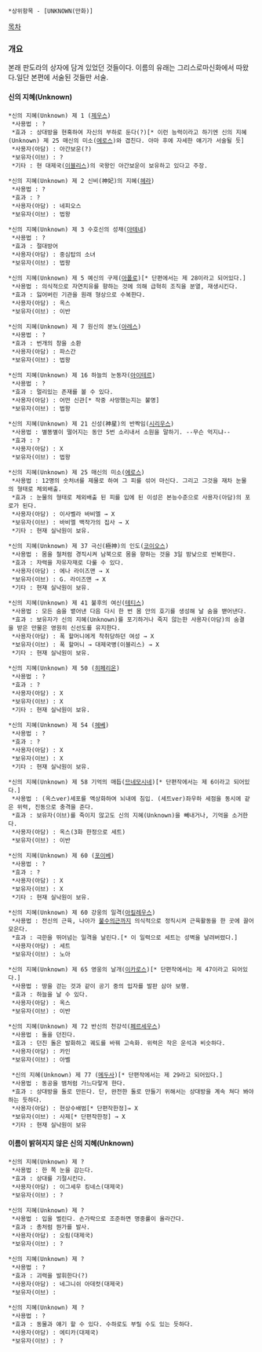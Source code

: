  *상위항목 - [UNKNOWN(만화)]

[[목차]]

=== 개요 ===

본래 판도라의 상자에 담겨 있었던 것들이다.
이름의 유래는 그리스로마신화에서 따왔다.일단 본편에 서술된 것들만 서술.

==== 신의 지혜(Unknown) ====

 *신의 지혜(Unknown) 제 1 ([[제우스]])
  *사용법 : ?
  *효과 : 상대방을 현혹하여 자신의 부하로 둔다(?)[* 이런 능력이라고 하기엔 신의 지혜(Unknown) 제 25 매신의 미소([[에로스]])와 겹친다. 아마 후에 자세한 얘기가 서술될 듯]
  *사용자(아담) : 아간보운(?)
  *보유자(이브) : ?
  *기타 : 현 대제국([[이블리스]])의 국왕인 아간보운이 보유하고 있다고 주장.

 *신의 지혜(Unknown) 제 2 신비(神妃)의 지혜([[헤라]])
  *사용법 : ?
  *효과 : ?
  *사용자(아담) : 네피오스
  *보유자(이브) : 법왕

 *신의 지혜(Unknown) 제 3 수호신의 성채([[아테네]])
  *사용법 : ?
  *효과 : 절대방어
  *사용자(아담) : 중심탑의 소녀
  *보유자(이브) : 법왕

 *신의 지혜(Unknown) 제 5 예신의 구제([[아폴로]])[* 단편에서는 제 28이라고 되어있다.]
  *사용법 : 의식적으로 자연치유를 향하는 것에 의해 급혁히 조직을 분열, 재생시킨다.
  *효과 : 잃어버린 기관을 원래 형상으로 수복한다.
  *사용자(아담) : 옥스
  *보유자(이브) : 이반

 *신의 지혜(Unknown) 제 7 원신의 분노([[아레스]])
  *사용법 : ?
  *효과 : 번개의 창을 소환
  *사용자(아담) : 파스간
  *보유자(이브) : 법왕

 *신의 지혜(Unknown) 제 16 하늘의 눈동자([[아이테르]])
  *사용법 : ?
  *효과 : 멀리있는 존재를 볼 수 있다.
  *사용자(아담) : 어떤 신관[* 작중 사망했는지는 불명]
  *보유자(이브) : 법왕

 *신의 지혜(Unknown) 제 21 신성(神星)의 반짝임([[시리우스]])
  *사용법 : 별똥별이 떨어지는 동안 5번 소리내서 소원을 말하기. --무슨 억지냐--
  *효과 : ?
  *사용자(아담) : X
  *보유자(이브) : 법왕

 *신의 지혜(Unknown) 제 25 매신의 미소([[에로스]])
  *사용법 : 12명의 숫처녀를 제물로 하여 그 피를 섞어 마신다. 그리고 그것을 재차 눈물의 형태로 체외배출.
  *효과 : 눈물의 형태로 체외배출 된 피를 입에 된 이성은 본능수준으로 사용자(아담)의 포로가 된다.
  *사용자(아담) : 이사벨라 바비엘 → X
  *보유자(이브) : 바비엘 백작가의 집사 → X
  *기타 : 현재 실낙원이 보유.

 *신의 지혜(Unknown) 제 37 극신(極神)의 인도([[코이오스]])
  *사용법 : 몸을 철처럼 경직시켜 남북으로 몸을 향하는 것을 3일 밤낮으로 반복한다.
  *효과 : 자력을 자유자재로 다룰 수 있다.
  *사용자(아담) : 에나 라이즈맨 → X
  *보유자(이브) : G. 라이즈맨 → X
  *기타 : 현재 실낙원이 보유.

 *신의 지혜(Unknown) 제 41 불후의 여신([[테티스]])
  *사용법 : 모든 숨을 뱉어낸 다음 다시 한 번 몸 안의 호기를 생성해 날 숨을 밷어낸다.
  *효과 : 보유자가 신의 지혜(Unknown)를 포기하거나 죽지 않는한 사용자(아담)의 숨결을 받은 만물은 영원히 신선도를 유지한다.
  *사용자(아담) : 폭 할머니에게 착취당하던 여성 → X
  *보유자(이브) : 폭 할머니 → 대제국병(이블리스) → X
  *기타 : 현재 실낙원이 보유.

 *신의 지혜(Unknown) 제 50 ([[히페리온]])
  *사용법 : ?
  *효과 : ?
  *사용자(아담) : X
  *보유자(이브) : X
  *기타 : 현재 실낙원이 보유.

 *신의 지혜(Unknown) 제 54 ([[헤베]])
  *사용법 : ?
  *효과 : ?
  *사용자(아담) : X
  *보유자(이브) : X
  *기타 : 현재 실낙원이 보유.

 *신의 지혜(Unknown) 제 58 기억의 매듭([[므네모시네]])[* 단편작에서는 제 6이라고 되어있다.]
  *사용법 : (옥스ver)세포를 액상화하여 뇌내에 침입. (세트ver)좌우하 세점을 동시에 같은 위력, 진동으로 충격을 준다.
  *효과 : 보유자(이브)를 죽이지 않고도 신의 지혜(Unknown)을 빼내거나, 기억을 소거한다.
  *사용자(아담) : 옥스(3화 한정으로 세트)
  *보유자(이브) : 이반

 *신의 지혜(Unknown) 제 60 ([[포이베]])
  *사용법 : ?
  *효과 : ?
  *사용자(아담) : X
  *보유자(이브) : X
  *기타 : 현재 실낙원이 보유.

 *신의 지혜(Unknown) 제 60 강웅의 일격([[아킬레우스]])
  *사용법 : 전신의 근육, 나아가 [[불수의근]]까지 의식적으로 정직시켜 근육활동을 한 곳에 끌어모은다.
  *효과 : 극한을 뛰어넘는 일격을 날린다.[* 이 일력으로 세트는 성벽을 날려버렸다.]
  *사용자(아담) : 세트
  *보유자(이브) : 노아

 *신의 지혜(Unknown) 제 65 영웅의 날개([[이카로스]])[* 단편작에서는 제 47이라고 되어있다.]
  *사용법 : 땅을 걷는 것과 같이 공기 중의 입자를 발판 삼아 보행.
  *효과 : 하늘을 날 수 있다.
  *사용자(아담) : 옥스
  *보유자(이브) : 이반

 *신의 지혜(Unknown) 제 72 반신의 천강석([[페르세우스]])
  *사용법 : 돌을 던진다.
  *효과 : 던진 돌은 발화하고 궤도를 바꿔 고속화. 위력은 작은 운석과 비슷하다.
  *사용자(아담) : 카인
  *보유자(이브) : 아벨

  *신의 지혜(Unknown) 제 77 ([[메두사]])[* 단편작에서는 제 29라고 되어있다.]
  *사용법 : 동공을 뱀처럼 가느다랗게 한다.
  *효과 : 상대방을 돌로 만든다. 단, 완전한 돌로 만들기 위해서는 상대방을 계속 쳐다 봐야하는 듯하다.
  *사용자(아담) : 현상수배범[* 단편작한정]→ X
  *보유자(이브) : 사제[* 단편작한정] → X
  *기타 : 현재 실낙원이 보유


==== 이름이 밝혀지지 않은 신의 지혜(Unknown) ====

 *신의 지혜(Unknown) 제 ?
  *사용법 : 한 쪽 눈을 감는다.
  *효과 : 상대를 기절시킨다.
  *사용자(아담) : 이그세우 킹네스(대제국)
  *보유자(이브) : ?

 *신의 지혜(Unknown) 제 ?
  *사용법 : 입을 벌린다. 손가락으로 조준하면 명중률이 올라간다.
  *효과 : 총처럼 뭔가를 발사.
  *사용자(아담) : 오림(대제국)
  *보유자(이브) : ?

 *신의 지혜(Unknown) 제 ?
  *사용법 : ?
  *효과 : 괴력을 발휘한다(?)
  *사용자(아담) : 네그니쉬 아데컷(대제국)
  *보유자(이브) :

 *신의 지혜(Unknown) 제 ?
  *사용법 : ?
  *효과 : 동물과 얘기 할 수 있다. 수하로도 부릴 수도 있는 듯하다. 
  *사용자(아담) : 에티카(대제국)
  *보유자(이브) : ?
